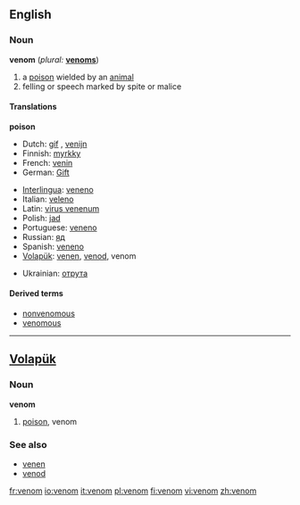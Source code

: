 ==English==
===Noun===
'''venom'''  (''plural:'' '''[[venoms]]''')

# a [[poison]] wielded by an [[animal]]
# felling or speech marked by spite or malice

====Translations====
'''poison'''

{{top}}
*Dutch: [[gif]] {{n}}, [[venijn]] {{n}}
*Finnish: [[myrkky]]
*French: [[venin]] {{m}}
*German: [[Gift]]
{{mid}}
*[[Interlingua]]: [[veneno]]
*Italian: [[veleno]]
*Latin: [[virus venenum]]
*Polish: [[jad]] {{m}}
*Portuguese: [[veneno]] {{m}}
*Russian: [[яд]]
*Spanish: [[veneno]] 
*[[Volapük]]: [[venen]], [[venod]], venom
{{bottom}}
*Ukrainian: [[отрутa]]

==== Derived terms ====
* [[nonvenomous]]
* [[venomous]]

----
==[[Volapük]]==
===Noun===
'''venom'''
# [[poison]], venom
 
===See also===
*[[venen]]
*[[venod]]

[[fr:venom]]
[[io:venom]]
[[it:venom]]
[[pl:venom]]
[[fi:venom]]
[[vi:venom]]
[[zh:venom]]